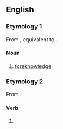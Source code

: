 ==English==

===Etymology 1===
From {{inh|en|enm|foreknowynge}}, equivalent to {{prefix|en|fore|knowing}}.

====Noun====
{{en-noun|-|s}}

# [[foreknowledge]]

===Etymology 2===
From {{suffix|en|foreknow|ing}}.

====Verb====
{{head|en|present participle}}

# {{present participle of|foreknow|lang=en|nocat=1}}